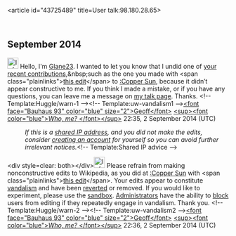 <article id="43725489" title=User talk:98.180.28.65>
	<talkpage id="43725489" title="User talk:98.180.28.65">
== September 2014 ==

[[File:Information.svg|25px|alt=Information icon]] Hello, I'm [[User:Glane23|Glane23]]. I wanted to let you know that I undid one of [[Special:Contributions/98.180.28.65|your recent contributions]],&amp;nbsp;such as the one you made with &lt;span class=&quot;plainlinks&quot;&gt;[https://en.wikipedia.org/w/index.php?title=Copper%20Sun&amp;diff=623923605 this edit]&lt;/span&gt; to [[:Copper Sun]], because it didn’t appear constructive to me. If you think I made a mistake, or if you have any questions, you can leave me a message on [[User_talk:Glane23|my talk page]]. Thanks. &lt;!-- Template:Huggle/warn-1 --&gt;&lt;!-- Template:uw-vandalism1 --&gt;[[User:Glane23|&lt;font face=&quot;Bauhaus 93&quot; color=&quot;blue&quot; size=&quot;2&quot;&gt;Geoff&lt;/font&gt;]]  [[User talk:Glane23|&lt;sup&gt;&lt;font color=&quot;blue&quot;&gt;''Who, me?'' &lt;/font&gt;&lt;/sup&gt;]] 22:35, 2 September 2014 (UTC)
:''If this is a [[Network address translation|shared IP address]], and you did not make the edits, consider [[Wikipedia:Why create an account?|creating an account]] for yourself so you can avoid further irrelevant notices.''&lt;!-- Template:Shared IP advice --&gt;

&lt;div style=clear: both&gt;&lt;/div&gt;[[File:Information orange.svg|25px|alt=Information icon]] Please refrain from making nonconstructive edits to Wikipedia, as you did at [[:Copper Sun]] with &lt;span class=&quot;plainlinks&quot;&gt;[https://en.wikipedia.org/w/index.php?title=Copper%20Sun&amp;diff=623923759 this edit]&lt;/span&gt;. Your edits appear to constitute [[Wikipedia:Vandalism|vandalism]] and have been [[Help:Reverting|reverted]] or removed. If you would like to experiment, please use the [[Wikipedia:Sandbox|sandbox]]. [[Wikipedia:Administrators|Administrators]] have the ability to [[WP:BLOCK|block]] users from editing if they repeatedly engage in vandalism. Thank you. &lt;!-- Template:Huggle/warn-2 --&gt;&lt;!-- Template:uw-vandalism2 --&gt;[[User:Glane23|&lt;font face=&quot;Bauhaus 93&quot; color=&quot;blue&quot; size=&quot;2&quot;&gt;Geoff&lt;/font&gt;]]  [[User talk:Glane23|&lt;sup&gt;&lt;font color=&quot;blue&quot;&gt;''Who, me?'' &lt;/font&gt;&lt;/sup&gt;]] 22:36, 2 September 2014 (UTC)
	</talkpage>
</article>